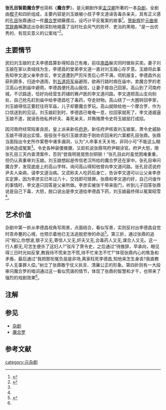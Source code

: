 '''张孔目智勘魔合罗'''也简称《'''魔合罗'''》，是元朝剧作家[[孟汉卿|孟汉卿]]所著的一本[[杂剧|杂剧]]，全剧由[[楔子|楔子]]和四折组成，主要内容是刘玉娘被小叔子李文道诬告毒杀亲夫，具有正义感的[[孔目|孔目]]张鼎通过一件[[魔合罗|魔合罗]]{{noteTag|魔合罗是[[梵文|梵文]]音译，也写作磨喝乐，原是卖儿童玩具的叫卖声，元代把孩子们玩儿的泥人儿也唤作魔合罗}}顺藤摸瓜，设巧计平反冤案的故事<ref name="元人杂剧选">{{cite book |author1=孟汉卿 |coauthors=顾学颉 选注 |title=元人杂剧选 |date=2007年11月 |publisher=人民文学出版社 |isbn=978-7-02-006263-8 |pages=247-281}}</ref>。[[贺新辉|贺新辉]]於[[元曲鉴赏辞典|元曲鉴赏辞典]]稱讚这出杂剧深刻地揭露了当时社会风气的败坏、吏治的黑暗，"是一出优秀的、有现实意义的公案戏"<ref name="元曲鉴赏1">{{cite book |author1=贺新辉 主编 |title=元曲鉴赏辞典 |date=1988年5月 |publisher=中国妇女出版社 |pages=1152-1159}}</ref>。

==主要情节==
民妇刘玉娘的丈夫李德昌算卦得知自己有难，前往[[南昌|南昌]]躲灾同时做些买卖。妻子刘玉娘在家以卖绒线为生，李德昌的堂弟李文道一直对刘玉娘心存歹意。玉娘将此事告知李文道父亲李彦实，李文道遭到严厉斥责后心怀不满，伺机报复。李德昌外出获利颇多，归途中遇雨，到[[五道将军|五道将军]]庙{{noteTag|五道将军是传说中东岳属神，主人生死}}避雨，欲再行路时病在庙中。卖魔合罗的老汉高山也到庙中避雨，李德昌便托高山报信，让妻子接自己回家。高山到了河南府城，不识路途，恰好向经营生药铺的赛卢医{{noteTag|卢医指[[扁鹊|扁鹊]]，元杂剧中常出现自称赛卢医的医生角色}}的李文道问路。李文道把高山支向别处，自己抢先赶到庙中给李德昌吃了毒药，夺走财物。高山绕了一大圈转回李家，刘玉娘得信正要赶往将军庙，儿子却要魔合罗玩。高山就赊给他一个摩合罗，作为口信送到的见证。刘玉娘赶到时，李德昌已奄奄一息，拉回家就死了。李文道威逼玉娘不遂，就诬告他私养奸夫、毒死亲夫，并贿赂萧令史将玉娘屈打成招。

因河南府经常陷害良民，皇上派来新任[[府尹|府尹]]。新任府尹核查刘玉娘案，萧令史威胁玉娘不得说出实情，衙役张千指引玉娘求助于刚劝农回来的六案都孔目张鼎。张鼎当面指出令史所作案卷中诸多漏洞，认为“人命事关天关地，非同小可”不能这么糊涂地造成冤案<ref name="元人杂剧选"/>。令史各种装傻推搪，又趁机说张鼎骂府尹糊涂官。府尹大怒，限张孔目三天内查清案件，否则“尝我明晃晃势剑铜铡！”张孔目此时虽觉困难重重，但仍认真重审刘玉娘。刘玉娘想起是传信老汉所给的魔合罗还在家中。张孔目审问魔合罗，发现底座上的高山字样。询问高山得知他曾向李文道问路。张孔目谎说府尹夫人染病，请李文道治病。又谎称夫人吃药后身亡，告诉李文道可以让父亲李彦实定罪，因为李彦实已年过八十，交钱即可赎罪。张鼎和李文道约好，自己问谁作的事情时，李文道只回答是父亲所做。李彦实被张千带来衙门，听到儿子回答张鼎说是自己下毒，大怒，脱口说出是李文道给李德昌下药，刘玉娘最终得以冤案昭雪<ref name="元曲鉴赏1"/>。

==艺术价值==
杂剧中第一折从李德昌视角写雨景，点面结合，看似写景，实则反衬出李德昌自觉时乖命蹇的心境，也预示着他已无法逃脱悲惨的命运<ref name="元曲鉴赏2">{{cite book |author1=多人 |title=元曲鉴赏辞典 |date=1990 |publisher=上海辞书出版社 |location=上海 |isbn=7-5326-0091-2 |pages=517-584}}</ref>。第三折，通过张鼎的追问“相公,你想波,银子又无,寄信人又无,奸夫又无,合毒药人又无,谋合人又无。这一行人都无,可怎生便杀了这妇人?”驳斥了萧令史，之后通过“待推辞，早承向，眼见得三日时光如反掌,教我待不慌来怎不慌,待不忙来怎不忙?”体现张鼎内心的焦急和矛盾，最后通过“我把那衔冤负屈是非场,离家枉死李德昌,知他来怎生身丧?我直教平人无事罪人偿。”树立了张鼎敢于仗义执言、清廉公正的形象。第四折则有一大段审问魔合罗的唱词通过这一看似荒唐的情节，体现了张鼎的智慧和才干，也带来了强烈的戏剧效果<ref name="元曲鉴赏2"/>。

==注解==
{{NoteFoot}}

==参见==
*[[杂剧|杂剧]]
*[[魔合罗|魔合罗]]

==参考文献==
<references/>

[[category:元杂剧|category:元杂剧]]